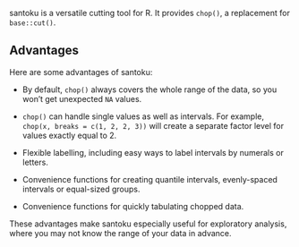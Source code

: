 

santoku is a versatile cutting tool for R. It provides `chop()`, a replacement
for `base::cut()`.

## Advantages

 Here are some advantages of santoku:

 * By default, `chop()` always covers the whole range of the data, so you
 won't get unexpected `NA` values.

 * `chop()` can handle single values as well as intervals. For example, 
   `chop(x, breaks = c(1, 2, 2, 3))` will create a separate factor level for
   values exactly equal to 2.

 * Flexible labelling, including easy ways to label intervals by
   numerals or letters.

 * Convenience functions for creating quantile intervals, evenly-spaced
  intervals or equal-sized groups.

 * Convenience functions for quickly tabulating chopped data.

 These advantages make santoku especially useful for exploratory analysis,
 where you may not know the range of your data in advance.